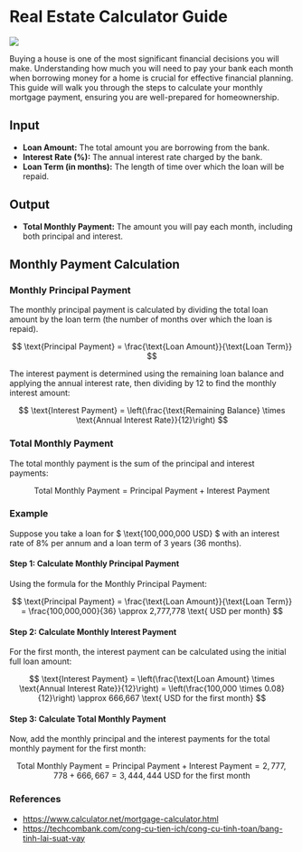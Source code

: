 # Real Estate Calculator Guide

![](./assets/borrow_money.png)

Buying a house is one of the most significant financial decisions you will make. Understanding how much you will need to pay your bank each month when borrowing money for a home is crucial for effective financial planning. This guide will walk you through the steps to calculate your monthly mortgage payment, ensuring you are well-prepared for homeownership.

## Input

- **Loan Amount:** The total amount you are borrowing from the bank.
- **Interest Rate (%):** The annual interest rate charged by the bank.
- **Loan Term (in months):** The length of time over which the loan will be repaid.

## Output

- **Total Monthly Payment:** The amount you will pay each month, including both principal and interest.

## Monthly Payment Calculation

### Monthly Principal Payment

The monthly principal payment is calculated by dividing the total loan amount by the loan term (the number of months over which the loan is repaid).

$$
\text{Principal Payment} = \frac{\text{Loan Amount}}{\text{Loan Term}}
$$

The interest payment is determined using the remaining loan balance and applying the annual interest rate, then dividing by 12 to find the monthly interest amount:

$$
\text{Interest Payment} = \left(\frac{\text{Remaining Balance} \times \text{Annual Interest Rate}}{12}\right)
$$

### Total Monthly Payment

The total monthly payment is the sum of the principal and interest payments:

$$
\text{Total Monthly Payment} = \text{Principal Payment} + \text{Interest Payment}
$$

### Example

Suppose you take a loan for $ \text{100,000,000 USD} $ with an interest rate of $8\%$ per annum and a loan term of $\text{3 years}$ ($\text{36 months}$).

#### Step 1: Calculate Monthly Principal Payment

Using the formula for the Monthly Principal Payment:

$$
\text{Principal Payment} = \frac{\text{Loan Amount}}{\text{Loan Term}} = \frac{100,000,000}{36} \approx 2,777,778 \text{ USD per month}
$$

#### Step 2: Calculate Monthly Interest Payment

For the first month, the interest payment can be calculated using the initial full loan amount:

$$
\text{Interest Payment} = \left(\frac{\text{Loan Amount} \times \text{Annual Interest Rate}}{12}\right) = \left(\frac{100,000 \times 0.08}{12}\right) \approx 666,667 \text{ USD for the first month}
$$

#### Step 3: Calculate Total Monthly Payment

Now, add the monthly principal and the interest payments for the total monthly payment for the first month:

$$
\text{Total Monthly Payment} = \text{Principal Payment} + \text{Interest Payment} = 2,777,778 + 666,667 = 3,444,444 \text{ USD for the first month}
$$

### References

* https://www.calculator.net/mortgage-calculator.html
* https://techcombank.com/cong-cu-tien-ich/cong-cu-tinh-toan/bang-tinh-lai-suat-vay